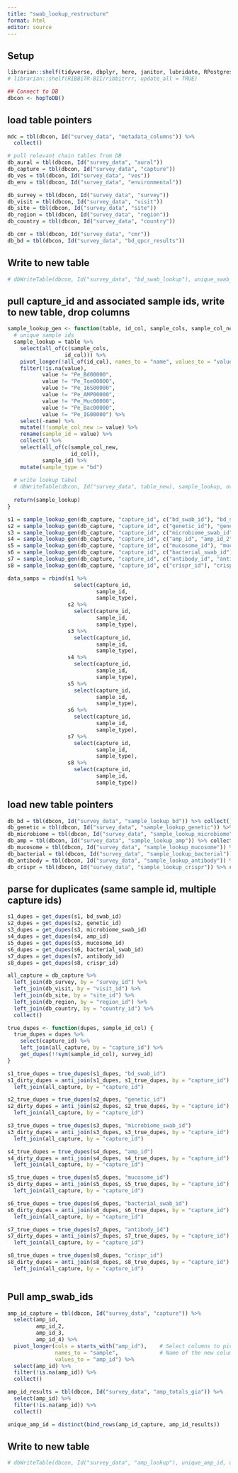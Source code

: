 ```yaml
---
title: "swab_lookup_restructure"
format: html
editor: source
---
```


## Setup

```r
librarian::shelf(tidyverse, dbplyr, here, janitor, lubridate, RPostgres, stringr, DBI, parsedate, uuid, hms, RIBBiTR-BII/ribbitrrr)
# librarian::shelf(RIBBiTR-BII/ribbitrrr, update_all = TRUE)

## Connect to DB
dbcon <- hopToDB()

```

## load table pointers

```r
mdc = tbl(dbcon, Id("survey_data", "metadata_columns")) %>%
  collect()

# pull relevant chain tables from DB
db_aural = tbl(dbcon, Id("survey_data", "aural"))
db_capture = tbl(dbcon, Id("survey_data", "capture"))
db_ves = tbl(dbcon, Id("survey_data", "ves"))
db_env = tbl(dbcon, Id("survey_data", "environmental"))

db_survey = tbl(dbcon, Id("survey_data", "survey"))
db_visit = tbl(dbcon, Id("survey_data", "visit"))
db_site = tbl(dbcon, Id("survey_data", "site"))
db_region = tbl(dbcon, Id("survey_data", "region"))
db_country = tbl(dbcon, Id("survey_data", "country"))

db_cmr = tbl(dbcon, Id("survey_data", "cmr"))
db_bd = tbl(dbcon, Id("survey_data", "bd_qpcr_results"))

```

## Write to new table

```r
# dbWriteTable(dbcon, Id("survey_data", "bd_swab_lookup"), unique_swab_id, overwrite = TRUE)
```

## pull capture_id and associated sample ids, write to new table, drop columns
```r

sample_lookup_gen <- function(table, id_col, sample_cols, sample_col_new, table_new, sample_type) {
  # unique sample ids
  sample_lookup = table %>%
    select(all_of(c(sample_cols,
                  id_col))) %>%
    pivot_longer(!all_of(id_col), names_to = "name", values_to = "value") %>%
    filter(!is.na(value),
           value != "Pe_Bd00000",
           value != "Pe_Toe00000",
           value != "Pe_16S00000",
           value != "Pe_AMP00000",
           value != "Pe_Muc00000",
           value != "Pe_Bac00000",
           value != "Pe_IG00000") %>%
    select(-name) %>%
    mutate(!!sample_col_new := value) %>%
    rename(sample_id = value) %>%
    collect() %>%
    select(all_of(c(sample_col_new,
                    id_col)),
           sample_id) %>%
    mutate(sample_type = "bd")
  
  # write lookup tabel
  # dbWriteTable(dbcon, Id("survey_data", table_new), sample_lookup, overwrite = TRUE)
  
  return(sample_lookup)
}

s1 = sample_lookup_gen(db_capture, "capture_id", c("bd_swab_id"), "bd_swab_id", "sample_lookup_bd", "bd")
s2 = sample_lookup_gen(db_capture, "capture_id", c("genetic_id"), "genetic_id", "sample_lookup_genetic", "genetic")
s3 = sample_lookup_gen(db_capture, "capture_id", c("microbiome_swab_id"), "microbiome_swab_id", "sample_lookup_microbiome", "microbiome")
s4 = sample_lookup_gen(db_capture, "capture_id", c("amp_id", "amp_id_2", "amp_id_3", "amp_id_4"), "amp_id", "sample_lookup_amp", "amp")
s5 = sample_lookup_gen(db_capture, "capture_id", c("mucosome_id"), "mucosome_id", "sample_lookup_mucosome", "mucosome")
s6 = sample_lookup_gen(db_capture, "capture_id", c("bacterial_swab_id"), "bacterial_swab_id", "sample_lookup_bacterial", "bacterial")
s7 = sample_lookup_gen(db_capture, "capture_id", c("antibody_id", "antibody_id_2", "antibody_id_3", "antibody_id_4"), "antibody_id", "sample_lookup_antibody", "antibody")
s8 = sample_lookup_gen(db_capture, "capture_id", c("crispr_id"), "crispr_id", "sample_lookup_crispr", "crispr")

data_samps = rbind(s1 %>%
                     select(capture_id,
                            sample_id,
                            sample_type),
                   s2 %>%
                     select(capture_id,
                            sample_id,
                            sample_type),
                   s3 %>%
                     select(capture_id,
                            sample_id,
                            sample_type),
                   s4 %>%
                     select(capture_id,
                            sample_id,
                            sample_type),
                   s5 %>%
                     select(capture_id,
                            sample_id,
                            sample_type),
                   s6 %>%
                     select(capture_id,
                            sample_id,
                            sample_type),
                   s7 %>%
                     select(capture_id,
                            sample_id,
                            sample_type),
                   s8 %>%
                     select(capture_id,
                            sample_id,
                            sample_type))

```
## load new table pointers

```r
db_bd = tbl(dbcon, Id("survey_data", "sample_lookup_bd")) %>% collect()
db_genetic = tbl(dbcon, Id("survey_data", "sample_lookup_genetic")) %>% collect()
db_microbiome = tbl(dbcon, Id("survey_data", "sample_lookup_microbiome")) %>% collect()
db_amp = tbl(dbcon, Id("survey_data", "sample_lookup_amp")) %>% collect()
db_mucosome = tbl(dbcon, Id("survey_data", "sample_lookup_mucosome")) %>% collect()
db_bacterial = tbl(dbcon, Id("survey_data", "sample_lookup_bacterial")) %>% collect()
db_antibody = tbl(dbcon, Id("survey_data", "sample_lookup_antibody")) %>% collect()
db_crispr = tbl(dbcon, Id("survey_data", "sample_lookup_crispr")) %>% collect()

```

## parse for duplicates (same sample id, multiple capture ids)
```r
s1_dupes = get_dupes(s1, bd_swab_id)
s2_dupes = get_dupes(s2, genetic_id)
s3_dupes = get_dupes(s3, microbiome_swab_id)
s4_dupes = get_dupes(s4, amp_id)
s5_dupes = get_dupes(s5, mucosome_id)
s6_dupes = get_dupes(s6, bacterial_swab_id)
s7_dupes = get_dupes(s7, antibody_id)
s8_dupes = get_dupes(s8, crispr_id)

all_capture = db_capture %>% 
  left_join(db_survey, by = "survey_id") %>%
  left_join(db_visit, by = "visit_id") %>%
  left_join(db_site, by = "site_id") %>%
  left_join(db_region, by = "region_id") %>%
  left_join(db_country, by = "country_id") %>%
  collect()

true_dupes <- function(dupes, sample_id_col) {
  true_dupes = dupes %>%
    select(capture_id) %>%
    left_join(all_capture, by = "capture_id") %>%
    get_dupes(!!sym(sample_id_col), survey_id)
}

s1_true_dupes = true_dupes(s1_dupes, "bd_swab_id")
s1_dirty_dupes = anti_join(s1_dupes, s1_true_dupes, by = "capture_id") %>%
  left_join(all_capture, by = "capture_id")

s2_true_dupes = true_dupes(s2_dupes, "genetic_id")
s2_dirty_dupes = anti_join(s2_dupes, s2_true_dupes, by = "capture_id") %>%
  left_join(all_capture, by = "capture_id")

s3_true_dupes = true_dupes(s3_dupes, "microbiome_swab_id")
s3_dirty_dupes = anti_join(s3_dupes, s3_true_dupes, by = "capture_id") %>%
  left_join(all_capture, by = "capture_id")

s4_true_dupes = true_dupes(s4_dupes, "amp_id")
s4_dirty_dupes = anti_join(s4_dupes, s4_true_dupes, by = "capture_id") %>%
  left_join(all_capture, by = "capture_id")

s5_true_dupes = true_dupes(s5_dupes, "mucosome_id")
s5_dirty_dupes = anti_join(s5_dupes, s5_true_dupes, by = "capture_id") %>%
  left_join(all_capture, by = "capture_id")

s6_true_dupes = true_dupes(s6_dupes, "bacterial_swab_id")
s6_dirty_dupes = anti_join(s6_dupes, s6_true_dupes, by = "capture_id") %>%
  left_join(all_capture, by = "capture_id")

s7_true_dupes = true_dupes(s7_dupes, "antibody_id")
s7_dirty_dupes = anti_join(s7_dupes, s7_true_dupes, by = "capture_id") %>%
  left_join(all_capture, by = "capture_id")

s8_true_dupes = true_dupes(s8_dupes, "crispr_id")
s8_dirty_dupes = anti_join(s8_dupes, s8_true_dupes, by = "capture_id") %>%
  left_join(all_capture, by = "capture_id")

```

```r


```


## Pull amp_swab_ids

```r
amp_id_capture = tbl(dbcon, Id("survey_data", "capture")) %>%
  select(amp_id,
         amp_id_2,
         amp_id_3,
         amp_id_4) %>%
  pivot_longer(cols = starts_with("amp_id"),    # Select columns to pivot
               names_to = "sample",             # Name of the new column for the old column names
               values_to = "amp_id") %>%
  select(amp_id) %>%
  filter(!is.na(amp_id)) %>%
  collect()

amp_id_results = tbl(dbcon, Id("survey_data", "amp_totals_gia")) %>%
  select(amp_id) %>%
  filter(!is.na(amp_id)) %>%
  collect()

unique_amp_id = distinct(bind_rows(amp_id_capture, amp_id_results))
```

## Write to new table

```r
# dbWriteTable(dbcon, Id("survey_data", "amp_lookup"), unique_amp_id, overwrite = TRUE)
```
